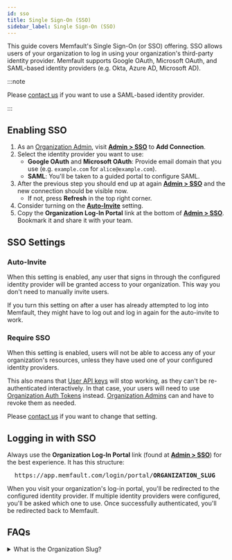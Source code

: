 ```yaml
---
id: sso
title: Single Sign-On (SSO)
sidebar_label: Single Sign-On (SSO)
---
```


This guide covers Memfault's Single Sign-On (or SSO) offering. SSO allows users
of your organization to log in using your organization's third-party identity
provider. Memfault supports Google OAuth, Microsoft OAuth, and SAML-based
identity providers (e.g. Okta, Azure AD, Microsoft AD).

:::note

Please [contact us] if you want to use a SAML-based identity provider.

:::

## Enabling SSO

1. As an [Organization Admin][organization-admins], visit [**Admin >
   SSO**][sso-new] to **Add Connection**.
2. Select the identity provider you want to use:
   - **Google OAuth** and **Microsoft OAuth**: Provide email domain that you use
     (e.g. `example.com` for `alice@example.com`).
   - **SAML**: You'll be taken to a guided portal to configure SAML.
3. After the previous step you should end up at again [**Admin > SSO**][sso] and
   the new connection should be visible now.
   - If not, press **Refresh** in the top right corner.
4. Consider turning on the [**Auto-Invite**](#auto-invite) setting.
5. Copy the **Organization Log-In Portal** link at the bottom of [**Admin >
   SSO**][sso]. Bookmark it and share it with your team.

## SSO Settings

### Auto-Invite

When this setting is enabled, any user that signs in through the configured
identity provider will be granted access to your organization. This way you
don't need to manually invite users.

If you turn this setting on after a user has already attempted to log into
Memfault, they might have to log out and log in again for the auto-invite to
work.

### Require SSO

When this setting is enabled, users will not be able to access any of your
organization's resources, unless they have used one of your configured identity
providers.

This also means that [User API keys](/docs/ci/authentication#user-api-key) will
stop working, as they can't be re-authenticated interactively. In that case,
your users will need to use
[Organization Auth Tokens](/docs/ci/authentication#organization-auth-token)
instead. [Organization Admins][organization-admins] can and have to revoke them
as needed.

Please [contact us] if you want to change that setting.

## Logging in with SSO

Always use the **Organization Log-In Portal** link (found at [**Admin >
SSO**][sso]) for the best experience. It has this structure:

<pre>
  https://app.memfault.com/login/portal/<strong>ORGANIZATION_SLUG</strong>
</pre>

When you visit your organization's log-in portal, you'll be redirected to the
configured identity provider. If multiple identity providers were configured,
you'll be asked which one to use. Once successfully authenticated, you'll be
redirected back to Memfault.

## FAQs

<details>
  <summary><a id="organization-slug"></a>What is the Organization Slug?</summary>
  <div>

Each organization has a unique identifier named "[slug]". You'll find it in most
of your project's pages in the URL behind `organizations/` and `/projects`. In
the following URL it would be `acme`:

<pre>
  https://app.memfault.com/organizations/<strong>acme</strong>
  /projects/gadget/issues
</pre>

The login page needs this "slug" to redirect you to the correct identity
provider. We strongly recommend saving a bookmark to your **Organization Log-In
Portal** URL (which can be found on [**Admin > SSO**][sso]) so that you don't
have to remember this piece of information.

  </div>
</details>

[sso]: https://app.memfault.com/organizations/-/settings/sso
[sso-new]: https://app.memfault.com/organizations/-/settings/sso?new
[slug]: https://en.wikipedia.org/wiki/Clean_URL#Slug
[contact us]: mailto:hello@memfault.com
[organization-admins]: /docs/platform/access-control-teams-roles#admin

